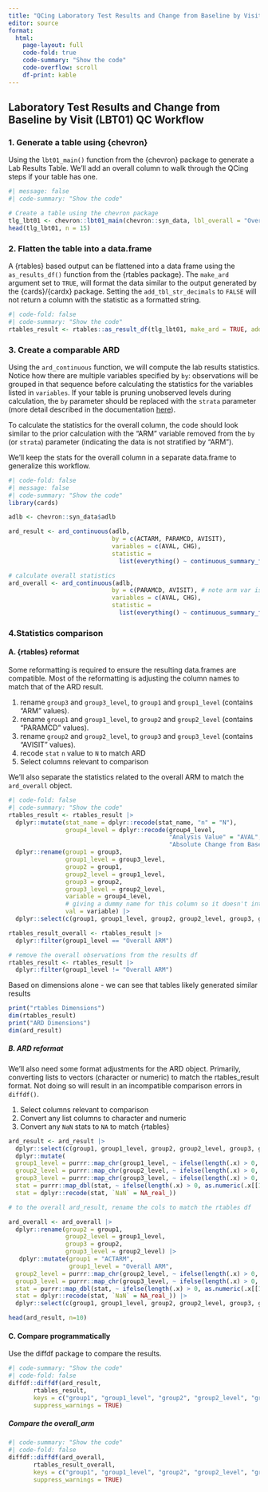 ```yaml
---
title: "QCing Laboratory Test Results and Change from Baseline by Visit (LBT01)"
editor: source
format: 
  html:
    page-layout: full
    code-fold: true
    code-summary: "Show the code"
    code-overflow: scroll 
    df-print: kable
---
```


## Laboratory Test Results and Change from Baseline by Visit (LBT01) QC Workflow

### 1. Generate a table using {chevron}

Using the `lbt01_main()` function from the {chevron} package to generate a Lab Results Table. We'll add an overall column to walk through the QCing steps if your table has one.

```r
#| message: false
#| code-summary: "Show the code"

# Create a table using the chevron package 
tlg_lbt01 <- chevron::lbt01_main(chevron::syn_data, lbl_overall = "Overall ARM")
head(tlg_lbt01, n = 15)

```

### 2. Flatten the table into a data.frame

A {rtables} based output can be flattened into a data frame using the `as_results_df()` function from the {rtables package}. The `make_ard` argument set to `TRUE`, will format the data similar to the output generated by the {cards}/{cardx} package. 
Setting the `add_tbl_str_decimals` to `FALSE` will not return a column with the statistic as a formatted string.

```r
#| code-fold: false
#| code-summary: "Show the code"
rtables_result <- rtables::as_result_df(tlg_lbt01, make_ard = TRUE, add_tbl_str_decimals = FALSE)
```

### 3. Create a comparable ARD

Using the `ard_continuous` function, we will compute the lab results statistics. 
Notice how there are multiple variables specified by `by`: observations will be grouped in that sequence before calculating the statistics for the variables listed in `variables`. 
If your table is pruning unobserved levels during calculation, the `by` parameter should be replaced with the `strata` parameter (more detail described in the documentation [here](https://insightsengineering.github.io/cards/latest-tag/reference/ard_continuous.html#arg-by-strata)).

To calculate the statistics for the overall column, the code should look similar to the prior calculation with the "ARM" variable removed from the `by` (or `strata`) parameter (indicating the data is not stratified by "ARM").

We'll keep the stats for the overall column in a separate data.frame to generalize this workflow.

```r
#| code-fold: false
#| message: false
#| code-summary: "Show the code"
library(cards)

adlb <- chevron::syn_data$adlb

ard_result <- ard_continuous(adlb, 
                             by = c(ACTARM, PARAMCD, AVISIT), 
                             variables = c(AVAL, CHG), 
                             statistic = 
                               list(everything() ~ continuous_summary_fns(c("N", "mean", "sd", "median", "min", "max"))))

# calculate overall statistics
ard_overall <- ard_continuous(adlb, 
                             by = c(PARAMCD, AVISIT), # note arm var is removed
                             variables = c(AVAL, CHG), 
                             statistic = 
                               list(everything() ~ continuous_summary_fns(c("N", "mean", "sd", "median", "min", "max"))))
```

### 4.Statistics comparison

#### A. {rtables} reformat
Some reformatting is required to ensure the resulting data.frames are compatible. Most of the reformatting is adjusting the column names to match that of the ARD result.

  1.  rename `group3` and `group3_level`, to `group1` and `group1_level` (contains "ARM" values).
  2.  rename `group1` and `group1_level`, to `group2` and `group2_level` (contains "PARAMCD" values).
  3.  rename `group2` and `group2_level`, to  `group3` and `group3_level` (contains "AVISIT" values).
  4.  recode `stat` `n` value to `N` to match ARD
  5.  Select columns relevant to comparison

We'll also separate the statistics related to the overall ARM to match the `ard_overall` object.

```r
#| code-fold: false
#| code-summary: "Show the code"
rtables_result <- rtables_result |>
  dplyr::mutate(stat_name = dplyr::recode(stat_name, "n" = "N"),
                group4_level = dplyr::recode(group4_level, 
                                             "Analysis Value" = "AVAL",
                                             "Absolute Change from Baseline" = "CHG")) |>
  dplyr::rename(group1 = group3,
                group1_level = group3_level,
                group2 = group1,
                group2_level = group1_level,
                group3 = group2,
                group3_level = group2_level,
                variable = group4_level,
                # giving a dummy name for this column so it doesn't interfere with the column renaming
                val = variable) |>
  dplyr::select(c(group1, group1_level, group2, group2_level, group3, group3_level, variable, stat_name, stat))

rtables_result_overall <- rtables_result |>
  dplyr::filter(group1_level == "Overall ARM")

# remove the overall observations from the results df
rtables_result <- rtables_result |>
  dplyr::filter(group1_level != "Overall ARM")
```
Based on dimensions alone - we can see that tables likely generated similar results

```r
print("rtables Dimensions")
dim(rtables_result)
print("ARD Dimensions")
dim(ard_result)
```

##### B. ARD reformat
We'll also need some format adjustments for the ARD object. Primarily, converting lists to vectors (character or numeric) to match the rtables_result format. Not doing so will result in an incompatible comparison errors in `diffdf()`.

1.  Select columns relevant to comparison
2.  Convert any list columns to character and numeric
3.  Convert any `NaN` stats to `NA` to match {rtables}

```r
ard_result <- ard_result |>
  dplyr::select(c(group1, group1_level, group2, group2_level, group3, group3_level, variable, stat_name, stat)) |>
  dplyr::mutate(
  group1_level = purrr::map_chr(group1_level, ~ ifelse(length(.x) > 0, as.character(.x[[1]]), NA_real_)),
  group2_level = purrr::map_chr(group2_level, ~ ifelse(length(.x) > 0, as.character(.x[[1]]), NA_real_)),
  group3_level = purrr::map_chr(group3_level, ~ ifelse(length(.x) > 0, as.character(.x[[1]]), NA_real_)),
  stat = purrr::map_dbl(stat, ~ ifelse(length(.x) > 0, as.numeric(.x[[1]]), NA_real_)),
  stat = dplyr::recode(stat, `NaN` = NA_real_))

# to the overall ard_result, rename the cols to match the rtables df

ard_overall <- ard_overall |>
  dplyr::rename(group2 = group1,
                group2_level = group1_level,
                group3 = group2,
                group3_level = group2_level) |>
   dplyr::mutate(group1 = "ACTARM",
                 group1_level = "Overall ARM",
  group2_level = purrr::map_chr(group2_level, ~ ifelse(length(.x) > 0, as.character(.x[[1]]), NA_real_)),
  group3_level = purrr::map_chr(group3_level, ~ ifelse(length(.x) > 0, as.character(.x[[1]]), NA_real_)),
  stat = purrr::map_dbl(stat, ~ ifelse(length(.x) > 0, as.numeric(.x[[1]]), NA)),
  stat = dplyr::recode(stat, `NaN` = NA_real_)) |>
  dplyr::select(c(group1, group1_level, group2, group2_level, group3, group3_level, variable, stat_name, stat))

head(ard_result, n=10)
```

#### C. Compare programmatically
Use the diffdf package to compare the results.

```r
#| code-summary: "Show the code"
#| code-fold: false
diffdf::diffdf(ard_result, 
       rtables_result,
       keys = c("group1", "group1_level", "group2", "group2_level", "group3", "group3_level", "variable", "stat_name", "stat"),
       suppress_warnings = TRUE)
```


##### Compare the overall_arm

```r
#| code-summary: "Show the code"
#| code-fold: false
diffdf::diffdf(ard_overall, 
       rtables_result_overall, 
       keys = c("group1", "group1_level", "group2", "group2_level", "group3", "group3_level", "variable", "stat_name", "stat"),
       suppress_warnings = TRUE)
```

